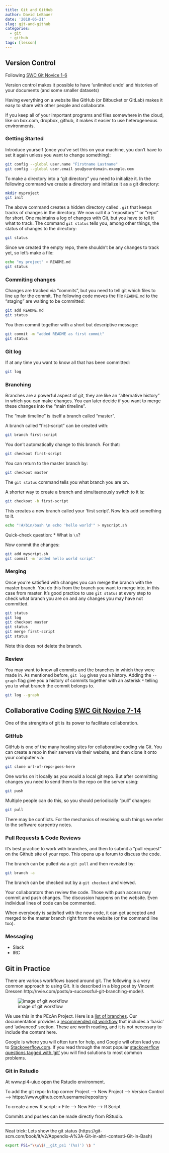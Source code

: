 ```yaml
---
title: Git and GitHub
author: David LeBauer
date: '2018-05-21'
slug: git-and-github
categories:
  - git
  - github
tags: [lesson]
---
```




## Version Control 

Following [SWC Git Novice 1-6](http://swcarpentry.github.io/git-novice/)


Version control makes it possible to have 'unlimited undo' and histories of your documents (and some smaller datasets)

Having everything on a website like GitHub (or Bitbucket or GitLab) makes it easy to share with other people and collaborate. 

If you keep all of your important programs and files somewhere in the cloud, like on box.com, dropbox, github, it makes it easier to use heterogeneous environments. 


### Getting Started


Introduce yourself (once you've set this on your machine, you don't have to set it again unless you want to change something):

```sh
git config --global user.name "Firstname Lastname"
git config --global user.email you@yourdomain.example.com
```

To make a directory into a "git directory" you need to initialize it. In the following command we create a directory and initialize it as a git directory:

```sh
mkdir myproject
git init
```

The above command creates a hidden directory called `.git` that keeps tracks of changes in the directory. We now call it a "repository"" or "repo" for short. One maintains a log of changes with Git, but you have to tell it what to track. The command `git status` tells you, among other things, the status of changes to the directory:

```sh
git status
```

Since we created the empty repo, there shouldn't be any changes to track yet, so let's make a file:

```sh
echo "my project" > README.md
git status
```

### Commiting changes

Changes are tracked via "commits", but you need to tell git which files to line up for the commit. The following code moves the file `README.md` to the "staging" are waiting to be committed:

```sh
git add README.md
git status
```

You then commit together with a short but descriptive message:

```sh
git commit -m "added README as first commit"
git status
```

### Git log

If at any time you want to know all that has been committed:

```sh
git log
```

### Branching

Branches are a powerful aspect of git, they are like an "alternative history" in which you can make changes. You can later decide if you want to merge these changes into the "main timeline". 

The "main timeline" is itself a branch called "master".

A branch called "first-script" can be created with:

```sh
git branch first-script
```

You don't automatically change to this branch. For that:

```sh
git checkout first-script
```

You can return to the master branch by:

```sh
git checkout master
```

The `git status` command tells you what branch you are on.

A shorter way to create a branch and simultaenously switch to it is:

```sh
git checkout -b first-script
```

This creates a new branch called your 'first script'. Now lets add something to it.

```sh
echo "!#/bin/bash \n echo 'hello world'" > myscript.sh
```

Quick-check question:
* What is `\n`?

Now commit the changes:

```sh
git add myscript.sh
git commit -m 'added hello world script'
```

### Merging

Once you're satisfied with changes you can merge the branch with the master branch. You do this from the branch you want to merge into, in this case from master. It's good practice to use `git status` at every step to check what branch you are on and any changes you may have not committed.

```sh
git status
git log
git checkout master
git status
git merge first-script
git status
```

Note this does not delete the branch.

### Review 

You may want to know all commits and the branches in which they were made in. As mentioned before, `git log` gives you a history. Adding the `--graph` flag give you a history of commits together with an asterisk `*` telling you to what branch the commit belongs to.

```sh
git log --graph
```

##  Collaborative Coding [SWC Git Novice 7-14](http://swcarpentry.github.io/git-novice/)

One of the strenghts of git is its power to facilitate collaboration.

### GitHub

GitHub is one of the many hosting sites for collaborative coding via Git. You can create a repo in their servers via their website, and then clone it onto your computer via:

```sh
git clone url-of-repo-goes-here
```

One works on it locally as you would a local git repo. But after committing changes you need to send them to the repo on the server using:

```sh
git push
```

Multiple people can do this, so you should periodically "pull" changes:

```sh
git pull
```

There may be conflicts. For the mechanics of resolving such things we refer to the software carpentry notes.

### Pull Requests & Code Reviews

It's best practice to work with branches, and then to submit a "pull request" on the Github site of your repo. This opens up a forum to discuss the code.

The branch can be pulled via a `git pull` and then revealed by:

```sh
git branch -a
```

The branch can be checked out by a `git checkout` and viewed.

Your collaborators then review the code. Those with push access may commit and push changes. The discussion happens on the website. Even individual lines of code can be commented. 

When everybody is satisfied with the new code, it can get accepted and merged to the master branch right from the website (or the command line too).

### Messaging

* Slack
* IRC

## Git in Practice

There are various workflows based around git. The following is a very common approach to using Git. It is described in a blog post by Vincent Dressen http://nvie.com/posts/a-successful-git-branching-model/. 


![image of git workflow](http://justinhileman.info/article/changing-history/git-flow.png)

We use this in the PEcAn Project. Here is a [list of branches](https://github.com/PecanProject/pecan/branches/all). Our documentation provides a [recommended git workflow](https://pecanproject.github.io/pecan-documentation/using-git.html#recommended-git-workflow) that includes a 'basic' and 'advanced' section. These are worth reading, and it is not necessary to include the content here.

Google is where you will often turn for help, and Google will often lead you to [Stackoverflow.com](https://stackoverflow.com). If you read through the most popular [stackoverflow questions tagged with 'git'](https://stackoverflow.com/questions/tagged/git) you will find solutions to most common problems.

### Git in Rstudio

At www.pi4-uiuc open the Rstudio environment.

To add the git repo:
In top corner 
Project --> New Project --> Version Control --> https://www.github.com/username/repository

To create a new R script:
> File -->  New File --> R Script

Commits and pushes can be made directly from RStudio.

---

Neat trick: Lets show the git status (https://git-scm.com/book/it/v2/Appendix-A%3A-Git-in-altri-contesti-Git-in-Bash)

```sh
export PS1="\\w\$(__git_ps1 '(%s)') \$ "
```